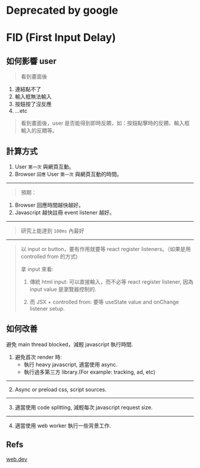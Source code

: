 # Deprecated by google

# FID (First Input Delay)

## 如何影響 user

> 看到畫面後

1. 連結點不了
2. 輸入框無法輸入
3. 按鈕按了沒反應
4. ...etc

> 看到畫面後，user 是否能得到即時反饋，如：按鈕點擊時的反饋、輸入框輸入的反饋等。

## 計算方式

1. User `第一次` 與網頁互動。
2. Browser `回應` User `第一次` 與網頁互動的時間。

------------------------------------------------------------------------

> 預期：

1. Browser 回應時間越快越好。
2. Javascript 越快註冊 event listener 越好。

------------------------------------------------------------------------

> 研究上能達到 `100ms` 內最好

------------------------------------------------------------------------

> 以 input or button，要有作用就要等 react register listeners。（如果是用 controlled from 的方式)
>
> 拿 input 來看:
>
> 1. 傳統 html input: 可以直接輸入，而不必等 react register listener, 因為 input value 是瀏覽器控制的.
> 
> 2. 而 JSX + controlled from: 要等 useState value and onChange listener setup.


## 如何改善

避免 main thread blocked，減輕 javascript 執行時間.

1. 避免首次 render 時:
    * 執行 heavy javascript, 適當使用 async.
    * 執行過多第三方 library.(For example: tracking, ad, etc)

------------------------------------------------------------------------

2. Async or preload css, script sources.

------------------------------------------------------------------------

3. 適當使用 code splitting, 減輕每次 javascript request size.

------------------------------------------------------------------------

4. 適當使用 web worker 執行一些背景工作.

## Refs

[web.dev](https://web.dev/articles/fid?hl=zh-tw)
